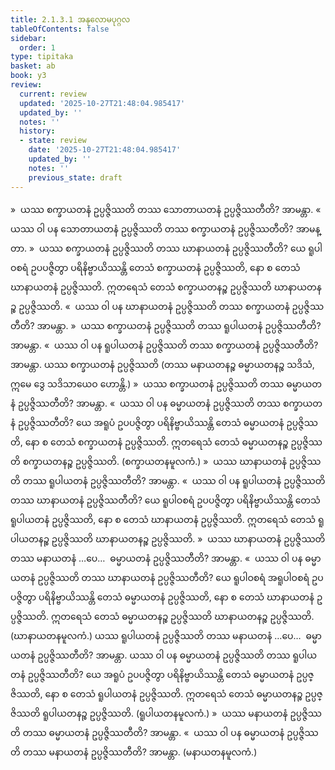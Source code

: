 ```yaml
---
title: 2.1.3.1 အနုလောမပုဂ္ဂလ
tableOfContents: false
sidebar:
  order: 1
type: tipitaka
basket: ab
book: y3
review:
  current: review
  updated: '2025-10-27T21:48:04.985417'
  updated_by: ''
  notes: ''
  history:
  - state: review
    date: '2025-10-27T21:48:04.985417'
    updated_by: ''
    notes: ''
    previous_state: draft
---
```



<ReviewStatus review={frontmatter.review} showDetails={true} />

<HypothesisAnnotation frontmatter={frontmatter} />

<DynamicBreadcrumb />

<Division number="52" book="y3" e="ch" v="33" p="95">

<Paragraph number="558" book="y3">
»  ယဿ စက္ခာယတနံ ဥပ္ပဇ္ဇိဿတိ တဿ သောတာယတနံ ဥပ္ပဇ္ဇိဿတီတိ? အာမန္တာ.
</Paragraph>

<Paragraph number="559" book="y3">
«  ယဿ ဝါ ပန သောတာယတနံ ဥပ္ပဇ္ဇိဿတိ တဿ စက္ခာယတနံ ဥပ္ပဇ္ဇိဿတီတိ? အာမန္တာ.
</Paragraph>

<Paragraph number="560" book="y3">
»  ယဿ စက္ခာယတနံ ဥပ္ပဇ္ဇိဿတိ တဿ ဃာနာယတနံ ဥပ္ပဇ္ဇိဿတီတိ?
</Paragraph>

<Paragraph number="561" book="y3">
ယေ ရူပါဝစရံ ဥပပဇ္ဇိတွာ ပရိနိဗ္ဗာယိဿန္တိ တေသံ စက္ခာယတနံ ဥပ္ပဇ္ဇိဿတိ, နော စ တေသံ ဃာနာယတနံ ဥပ္ပဇ္ဇိဿတိ. ဣတရေသံ တေသံ စက္ခာယတနဉ္စ ဥပ္ပဇ္ဇိဿတိ ဃာနာယတနဉ္စ ဥပ္ပဇ္ဇိဿတိ.
</Paragraph>

<Paragraph number="562" book="y3">
«  ယဿ ဝါ ပန ဃာနာယတနံ ဥပ္ပဇ္ဇိဿတိ တဿ စက္ခာယတနံ ဥပ္ပဇ္ဇိဿတီတိ? အာမန္တာ.
</Paragraph>

<Paragraph number="563" book="y3">
»  ယဿ စက္ခာယတနံ ဥပ္ပဇ္ဇိဿတိ တဿ ရူပါယတနံ ဥပ္ပဇ္ဇိဿတီတိ? အာမန္တာ.
</Paragraph>

<Paragraph number="564" book="y3">
«  ယဿ ဝါ ပန ရူပါယတနံ ဥပ္ပဇ္ဇိဿတိ တဿ စက္ခာယတနံ ဥပ္ပဇ္ဇိဿတီတိ? အာမန္တာ.
</Paragraph>

<Paragraph number="565" book="y3">
ယဿ စက္ခာယတနံ ဥပ္ပဇ္ဇိဿတိ (တဿ မနာယတနဉ္စ ဓမ္မာယတနဉ္စ သဒိသံ, ဣမေ ဒွေ သဒိသာယေဝ ဟောန္တိ.)
</Paragraph>

<Paragraph number="566" book="y3">
»  ယဿ စက္ခာယတနံ ဥပ္ပဇ္ဇိဿတိ တဿ ဓမ္မာယတနံ ဥပ္ပဇ္ဇိဿတီတိ? အာမန္တာ.
</Paragraph>

<Paragraph number="567" book="y3">
«  ယဿ ဝါ ပန ဓမ္မာယတနံ ဥပ္ပဇ္ဇိဿတိ တဿ စက္ခာယတနံ ဥပ္ပဇ္ဇိဿတီတိ?
</Paragraph>

<Paragraph number="568" book="y3">
ယေ အရူပံ ဥပပဇ္ဇိတွာ ပရိနိဗ္ဗာယိဿန္တိ တေသံ ဓမ္မာယတနံ ဥပ္ပဇ္ဇိဿတိ, နော စ တေသံ စက္ခာယတနံ ဥပ္ပဇ္ဇိဿတိ. ဣတရေသံ တေသံ ဓမ္မာယတနဉ္စ ဥပ္ပဇ္ဇိဿတိ စက္ခာယတနဉ္စ ဥပ္ပဇ္ဇိဿတိ. (စက္ခာယတနမူလကံ.)
</Paragraph>

</Division>
<Division number="53" book="y3" e="ch" v="33" p="96">

<Paragraph number="569" book="y3">
»  ယဿ ဃာနာယတနံ ဥပ္ပဇ္ဇိဿတိ တဿ ရူပါယတနံ ဥပ္ပဇ္ဇိဿတီတိ? အာမန္တာ.
</Paragraph>

<Paragraph number="570" book="y3">
«  ယဿ ဝါ ပန ရူပါယတနံ ဥပ္ပဇ္ဇိဿတိ တဿ ဃာနာယတနံ ဥပ္ပဇ္ဇိဿတီတိ?
</Paragraph>

<Paragraph number="571" book="y3">
ယေ ရူပါဝစရံ ဥပပဇ္ဇိတွာ ပရိနိဗ္ဗာယိဿန္တိ တေသံ ရူပါယတနံ ဥပ္ပဇ္ဇိဿတိ, နော စ တေသံ ဃာနာယတနံ ဥပ္ပဇ္ဇိဿတိ. ဣတရေသံ တေသံ ရူပါယတနဉ္စ ဥပ္ပဇ္ဇိဿတိ ဃာနာယတနဉ္စ ဥပ္ပဇ္ဇိဿတိ.
</Paragraph>

<Paragraph number="572" book="y3">
»  ယဿ ဃာနာယတနံ ဥပ္ပဇ္ဇိဿတိ တဿ မနာယတနံ …ပေ…  ဓမ္မာယတနံ ဥပ္ပဇ္ဇိဿတီတိ? အာမန္တာ.
</Paragraph>

<Paragraph number="573" book="y3">
«  ယဿ ဝါ ပန ဓမ္မာယတနံ ဥပ္ပဇ္ဇိဿတိ တဿ ဃာနာယတနံ ဥပ္ပဇ္ဇိဿတီတိ?
</Paragraph>

<Paragraph number="574" book="y3">
ယေ ရူပါဝစရံ အရူပါဝစရံ ဥပပဇ္ဇိတွာ ပရိနိဗ္ဗာယိဿန္တိ တေသံ ဓမ္မာယတနံ ဥပ္ပဇ္ဇိဿတိ, နော စ တေသံ ဃာနာယတနံ ဥပ္ပဇ္ဇိဿတိ. ဣတရေသံ တေသံ ဓမ္မာယတနဉ္စ ဥပ္ပဇ္ဇိဿတိ ဃာနာယတနဉ္စ ဥပ္ပဇ္ဇိဿတိ. (ဃာနာယတနမူလကံ.)
</Paragraph>

</Division>
<Division number="54" book="y3" e="ch" v="33" p="96">

<Paragraph number="575" book="y3">
ယဿ ရူပါယတနံ ဥပ္ပဇ္ဇိဿတိ တဿ မနာယတနံ …ပေ…  ဓမ္မာယတနံ ဥပ္ပဇ္ဇိဿတီတိ? အာမန္တာ.
</Paragraph>

<Paragraph number="576" book="y3">
ယဿ ဝါ ပန ဓမ္မာယတနံ ဥပ္ပဇ္ဇိဿတိ တဿ ရူပါယတနံ ဥပ္ပဇ္ဇိဿတီတိ?
</Paragraph>

<Paragraph number="577" book="y3">
ယေ အရူပံ ဥပပဇ္ဇိတွာ ပရိနိဗ္ဗာယိဿန္တိ တေသံ ဓမ္မာယတနံ ဥပ္ပဇ္ဇိဿတိ, နော စ တေသံ ရူပါယတနံ ဥပ္ပဇ္ဇိဿတိ. ဣတရေသံ တေသံ ဓမ္မာယတနဉ္စ ဥပ္ပဇ္ဇိဿတိ ရူပါယတနဉ္စ ဥပ္ပဇ္ဇိဿတိ. (ရူပါယတနမူလကံ.)
</Paragraph>

</Division>
<Division number="55" book="y3" e="ch" v="33" p="97">

<Paragraph number="578" book="y3">
»  ယဿ မနာယတနံ ဥပ္ပဇ္ဇိဿတိ တဿ ဓမ္မာယတနံ ဥပ္ပဇ္ဇိဿတီတိ? အာမန္တာ.
</Paragraph>

<Paragraph number="579" book="y3">
«  ယဿ ဝါ ပန ဓမ္မာယတနံ ဥပ္ပဇ္ဇိဿတိ တဿ မနာယတနံ ဥပ္ပဇ္ဇိဿတီတိ? အာမန္တာ. (မနာယတနမူလကံ.)
</Paragraph>
</Division>